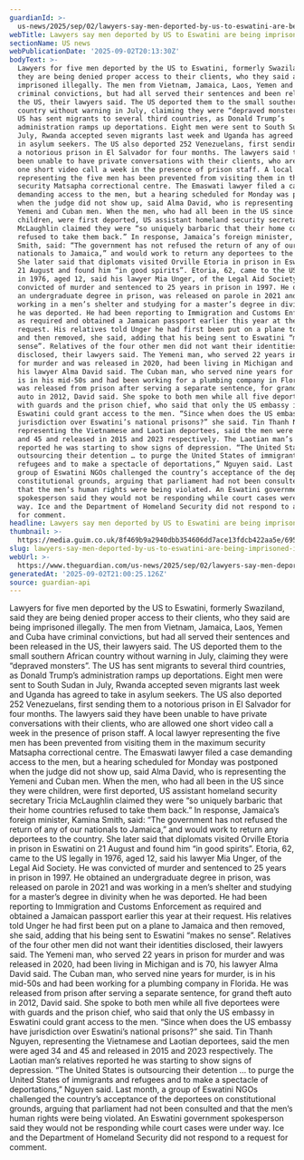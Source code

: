 ```yaml
---
guardianId: >-
  us-news/2025/sep/02/lawyers-say-men-deported-by-us-to-eswatini-are-being-imprisoned-illegally
webTitle: Lawyers say men deported by US to Eswatini are being imprisoned illegally
sectionName: US news
webPublicationDate: '2025-09-02T20:13:30Z'
bodyText: >-
  Lawyers for five men deported by the US to Eswatini, formerly Swaziland, said
  they are being denied proper access to their clients, who they said are being
  imprisoned illegally. The men from Vietnam, Jamaica, Laos, Yemen and Cuba have
  criminal convictions, but had all served their sentences and been released in
  the US, their lawyers said. The US deported them to the small southern African
  country without warning in July, claiming they were “depraved monsters”. The
  US has sent migrants to several third countries, as Donald Trump’s
  administration ramps up deportations. Eight men were sent to South Sudan in
  July, Rwanda accepted seven migrants last week and Uganda has agreed to take
  in asylum seekers. The US also deported 252 Venezuelans, first sending them to
  a notorious prison in El Salvador for four months. The lawyers said they have
  been unable to have private conversations with their clients, who are allowed
  one short video call a week in the presence of prison staff. A local lawyer
  representing the five men has been prevented from visiting them in the maximum
  security Matsapha correctional centre. The Emaswati lawyer filed a case
  demanding access to the men, but a hearing scheduled for Monday was postponed
  when the judge did not show up, said Alma David, who is representing the
  Yemeni and Cuban men. When the men, who had all been in the US since they were
  children, were first deported, US assistant homeland security secretary Tricia
  McLaughlin claimed they were “so uniquely barbaric that their home countries
  refused to take them back.” In response, Jamaica’s foreign minister, Kamina
  Smith, said: “The government has not refused the return of any of our
  nationals to Jamaica,” and would work to return any deportees to the country.
  She later said that diplomats visited Orville Etoria in prison in Eswatini on
  21 August and found him “in good spirits”. Etoria, 62, came to the US legally
  in 1976, aged 12, said his lawyer Mia Unger, of the Legal Aid Society. He was
  convicted of murder and sentenced to 25 years in prison in 1997. He obtained
  an undergraduate degree in prison, was released on parole in 2021 and was
  working in a men’s shelter and studying for a master’s degree in divinity when
  he was deported. He had been reporting to Immigration and Customs Enforcement
  as required and obtained a Jamaican passport earlier this year at their
  request. His relatives told Unger he had first been put on a plane to Jamaica
  and then removed, she said, adding that his being sent to Eswatini “makes no
  sense”. Relatives of the four other men did not want their identities
  disclosed, their lawyers said. The Yemeni man, who served 22 years in prison
  for murder and was released in 2020, had been living in Michigan and is 70,
  his lawyer Alma David said. The Cuban man, who served nine years for murder,
  is in his mid-50s and had been working for a plumbing company in Florida. He
  was released from prison after serving a separate sentence, for grand theft
  auto in 2012, David said. She spoke to both men while all five deportees were
  with guards and the prison chief, who said that only the US embassy in
  Eswatini could grant access to the men. “Since when does the US embassy have
  jurisdiction over Eswatini’s national prisons?” she said. Tin Thanh Nguyen,
  representing the Vietnamese and Laotian deportees, said the men were aged 34
  and 45 and released in 2015 and 2023 respectively. The Laotian man’s relatives
  reported he was starting to show signs of depression. “The United States is
  outsourcing their detention … to purge the United States of immigrants and
  refugees and to make a spectacle of deportations,” Nguyen said. Last month, a
  group of Eswatini NGOs challenged the country’s acceptance of the deportees on
  constitutional grounds, arguing that parliament had not been consulted and
  that the men’s human rights were being violated. An Eswatini government
  spokesperson said they would not be responding while court cases were under
  way. Ice and the Department of Homeland Security did not respond to a request
  for comment.
headline: Lawyers say men deported by US to Eswatini are being imprisoned illegally
thumbnail: >-
  https://media.guim.co.uk/8f469b9a2940dbb354606dd7ace13fdcb422aa5e/695_0_2813_2250/500.jpg
slug: lawyers-say-men-deported-by-us-to-eswatini-are-being-imprisoned-illegally
webUrl: >-
  https://www.theguardian.com/us-news/2025/sep/02/lawyers-say-men-deported-by-us-to-eswatini-are-being-imprisoned-illegally
generatedAt: '2025-09-02T21:00:25.126Z'
source: guardian-api
---
```

Lawyers for five men deported by the US to Eswatini, formerly Swaziland, said they are being denied proper access to their clients, who they said are being imprisoned illegally. The men from Vietnam, Jamaica, Laos, Yemen and Cuba have criminal convictions, but had all served their sentences and been released in the US, their lawyers said. The US deported them to the small southern African country without warning in July, claiming they were “depraved monsters”. The US has sent migrants to several third countries, as Donald Trump’s administration ramps up deportations. Eight men were sent to South Sudan in July, Rwanda accepted seven migrants last week and Uganda has agreed to take in asylum seekers. The US also deported 252 Venezuelans, first sending them to a notorious prison in El Salvador for four months. The lawyers said they have been unable to have private conversations with their clients, who are allowed one short video call a week in the presence of prison staff. A local lawyer representing the five men has been prevented from visiting them in the maximum security Matsapha correctional centre. The Emaswati lawyer filed a case demanding access to the men, but a hearing scheduled for Monday was postponed when the judge did not show up, said Alma David, who is representing the Yemeni and Cuban men. When the men, who had all been in the US since they were children, were first deported, US assistant homeland security secretary Tricia McLaughlin claimed they were “so uniquely barbaric that their home countries refused to take them back.” In response, Jamaica’s foreign minister, Kamina Smith, said: “The government has not refused the return of any of our nationals to Jamaica,” and would work to return any deportees to the country. She later said that diplomats visited Orville Etoria in prison in Eswatini on 21 August and found him “in good spirits”. Etoria, 62, came to the US legally in 1976, aged 12, said his lawyer Mia Unger, of the Legal Aid Society. He was convicted of murder and sentenced to 25 years in prison in 1997. He obtained an undergraduate degree in prison, was released on parole in 2021 and was working in a men’s shelter and studying for a master’s degree in divinity when he was deported. He had been reporting to Immigration and Customs Enforcement as required and obtained a Jamaican passport earlier this year at their request. His relatives told Unger he had first been put on a plane to Jamaica and then removed, she said, adding that his being sent to Eswatini “makes no sense”. Relatives of the four other men did not want their identities disclosed, their lawyers said. The Yemeni man, who served 22 years in prison for murder and was released in 2020, had been living in Michigan and is 70, his lawyer Alma David said. The Cuban man, who served nine years for murder, is in his mid-50s and had been working for a plumbing company in Florida. He was released from prison after serving a separate sentence, for grand theft auto in 2012, David said. She spoke to both men while all five deportees were with guards and the prison chief, who said that only the US embassy in Eswatini could grant access to the men. “Since when does the US embassy have jurisdiction over Eswatini’s national prisons?” she said. Tin Thanh Nguyen, representing the Vietnamese and Laotian deportees, said the men were aged 34 and 45 and released in 2015 and 2023 respectively. The Laotian man’s relatives reported he was starting to show signs of depression. “The United States is outsourcing their detention … to purge the United States of immigrants and refugees and to make a spectacle of deportations,” Nguyen said. Last month, a group of Eswatini NGOs challenged the country’s acceptance of the deportees on constitutional grounds, arguing that parliament had not been consulted and that the men’s human rights were being violated. An Eswatini government spokesperson said they would not be responding while court cases were under way. Ice and the Department of Homeland Security did not respond to a request for comment.
